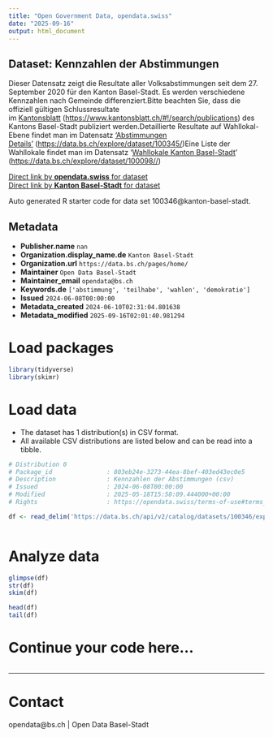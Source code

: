 ```yaml
---
title: "Open Government Data, opendata.swiss"
date: "2025-09-16"
output: html_document
---
```


## Dataset: Kennzahlen der Abstimmungen

Dieser Datensatz zeigt die Resultate aller Volksabstimmungen seit dem 27. September 2020 für den Kanton Basel-Stadt. Es werden verschiedene Kennzahlen nach Gemeinde differenziert.Bitte beachten Sie, dass die offiziell gültigen Schlussresultate im [Kantonsblatt](https://www.kantonsblatt.ch/#!/search/publications) ([https://www.kantonsblatt.ch/#!/search/publications](https://www.kantonsblatt.ch/#!/search/publications)) des Kantons Basel-Stadt publiziert werden.Detaillierte Resultate auf Wahllokal-Ebene findet man im Datensatz ['Abstimmungen Details'](https://data.bs.ch/explore/dataset/100345//) ([https://data.bs.ch/explore/dataset/100345/](https://data.bs.ch/explore/dataset/100345/))Eine Liste der Wahllokale findet man im Datensatz '[Wahllokale Kanton Basel-Stadt](https://data.bs.ch/explore/dataset/100098//)' ([https://data.bs.ch/explore/dataset/100098//](https://data.bs.ch/explore/dataset/100098//))

[Direct link by **opendata.swiss** for dataset](https://opendata.swiss/de/dataset/kennzahlen-der-abstimmungen)<br>
[Direct link by **Kanton Basel-Stadt** for dataset](https://data.bs.ch/explore/dataset/100346/)

Auto generated R starter code for data set 100346@kanton-basel-stadt.

## Metadata

- **Publisher.name** `nan`
- **Organization.display_name.de** `Kanton Basel-Stadt`
- **Organization.url** `https://data.bs.ch/pages/home/`
- **Maintainer** `Open Data Basel-Stadt`
- **Maintainer_email** `opendata@bs.ch`
- **Keywords.de** `['abstimmung', 'teilhabe', 'wahlen', 'demokratie']`
- **Issued** `2024-06-08T00:00:00`
- **Metadata_created** `2024-06-10T02:31:04.801638`
- **Metadata_modified** `2025-09-16T02:01:40.981294`


# Load packages

```r

library(tidyverse)
library(skimr)

```

# Load data

-   The dataset has 1 distribution(s) in CSV format.
-   All available CSV distributions are listed below and can be read into a tibble.

```r

# Distribution 0
# Package_id               : 803eb24e-3273-44ea-8bef-403ed43ec0e5
# Description              : Kennzahlen der Abstimmungen (csv)
# Issued                   : 2024-06-08T00:00:00
# Modified                 : 2025-05-18T15:58:09.444000+00:00
# Rights                   : https://opendata.swiss/terms-of-use#terms_by

df <- read_delim('https://data.bs.ch/api/v2/catalog/datasets/100346/exports/csv?use_labels=true')



```

# Analyze data

```r

glimpse(df)
str(df)
skim(df)

head(df)
tail(df)

```

# Continue your code here...

```r

```

------------------------------------------------------------------------

# Contact

opendata@bs.ch | Open Data Basel-Stadt
